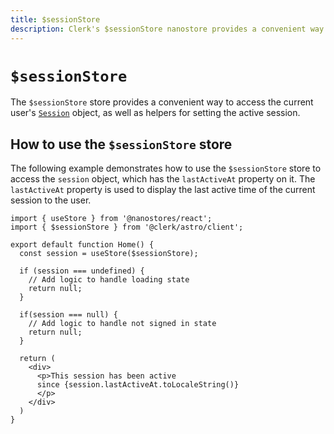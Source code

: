 ```yaml
---
title: $sessionStore
description: Clerk's $sessionStore nanostore provides a convenient way to access the current user Session object, as well as helpers to set the active session.
---
```


# `$sessionStore`

The `$sessionStore` store provides a convenient way to access the current user's [`Session`](/docs/references/javascript/session) object, as well as helpers for setting the active session.

## How to use the `$sessionStore` store

The following example demonstrates how to use the `$sessionStore` store to access the `session` object, which has the `lastActiveAt` property on it. The `lastActiveAt` property is used to display the last active time of the current session to the user.

```tsx {{ prettier: false, filename: 'session.tsx' }}
import { useStore } from '@nanostores/react';
import { $sessionStore } from '@clerk/astro/client';

export default function Home() {
  const session = useStore($sessionStore);

  if (session === undefined) {
    // Add logic to handle loading state
    return null;
  }

  if(session === null) {
    // Add logic to handle not signed in state
    return null;
  }

  return (
    <div>
      <p>This session has been active
      since {session.lastActiveAt.toLocaleString()}
      </p>
    </div>
  )
}
```
